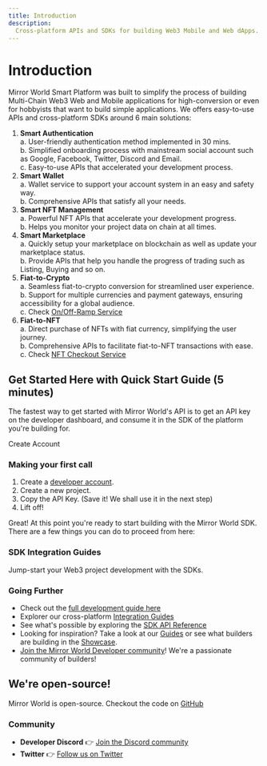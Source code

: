 ```yaml
---
title: Introduction
description:
  Cross-platform APIs and SDKs for building Web3 Mobile and Web dApps.
---
```


# Introduction

Mirror World Smart Platform was built to simplify the process of building Multi-Chain Web3 Web and Mobile applications for high-conversion or even for hobbyists that want to build simple applications. We offers easy-to-use APIs and cross-platform SDKs around 6 main solutions:

1. **Smart Authentication**  
    a. User-friendly authentication method implemented in 30 mins.  
    b. Simplified onboarding process with mainstream social account such as Google, Facebook, Twitter, Discord and Email.  
    c. Easy-to-use APIs that accelerated your development process.  
2. **Smart Wallet**  
    a. Wallet service to support your account system in an easy and safety way.  
    b. Comprehensive APIs that satisfy all your needs.  
3. **Smart NFT Management**  
    a. Powerful NFT APIs that accelerate your development progress.  
    b. Helps you monitor your project data on chain at all times.   
4. **Smart Marketplace**  
    a. Quickly setup your marketplace on blockchain as well as update your marketplace status.  
    b. Provide APIs that help you handle the progress of trading such as Listing, Buying and so on.  
5. **Fiat-to-Crypto**  
    a. Seamless fiat-to-crypto conversion for streamlined user experience.   
    b. Support for multiple currencies and payment gateways, ensuring accessibility for a global audience.  
    c. Check [On/Off-Ramp Service](https://mirrorworldfun.notion.site/On-Off-Ramp-Service-dabb7bebbc674a10ade6cdeef0c4416e)  
6. **Fiat-to-NFT**  
    a. Direct purchase of NFTs with fiat currency, simplifying the user journey.  
    b. Comprehensive APIs to facilitate fiat-to-NFT transactions with ease.  
    c. Check [NFT Checkout Service ](https://mirrorworldfun.notion.site/NFT-Checkout-Service-39a60f7366564f578998baf9d5de7397)  

## Get Started Here with Quick Start Guide (5 minutes)

The fastest way to get started with Mirror World's API is to get an API key on the developer dashboard, and consume it in the SDK of the platform you're building for.

<InlineButtonLink size="sm" href="https://app.mirrorworld.fun" px={3}>
  Create Account
</InlineButtonLink>

### Making your first call

1. Create a [developer account](https://app.mirrorworld.fun).
2. Create a new project.
3. Copy the API Key. (Save it! We shall use it in the next step)
4. Lift off!

<CodeSnippet id="introduction/first-call.mdx" />

Great! At this point you're ready to start building with the Mirror World SDK. There are a few things you can do to proceed from here:

### SDK Integration Guides
Jump-start your Web3 project development with the SDKs.
<IntegrationCardsMinimal />

### Going Further
- Check out the [full development guide here](/overview/development-guide)
- Explorer our cross-platform [Integration Guides](/integration)
- See what's possible by exploring the [SDK API Reference](/api-reference)
- Looking for inspiration? Take a look at our [Guides](/guides) or see what builders are building in the [Showcase](/showcase).
- [Join the Mirror World Developer community](https://mirrorworld.fun/discord)! We're a passionate community of builders!

## We're open-source!
Mirror World is open-source. Checkout the code on [GitHub](https://mirrorworld.fun/github) 

### Community
- **Developer Discord** 👉
  [Join the Discord community](https://mirrorworld.fun/discord)
- **Twitter** 👉 [Follow us on Twitter](https://mirrorworld.fun/twitter)
